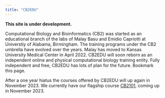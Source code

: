 ```yaml
---
title: "CB2EDU"
---
```


**This site is under development.**


Computational Biology and Bioinformatics (CB2) was started as an educational branch of the labs of Malay Basu and Emidio Capriotti at Universtiy of Alabama, Birmingham. The training programs under the CB2 umbrella have evolved over the years. Malay has moved to Kansas University Medical Center in April 2022. CB2EDU will soon reborn as an independent online and physical computational biology training entity. Fully independent and free, CB2EDU has lots of plan for the future. Bookmark this page.

After a one year hiatus the courses offered by CB2EDU will up again in November 2023. We currently have our flagship course [CB2101](./2023/cb2-101.html), coming up in November 2023.


